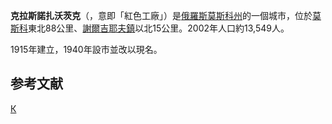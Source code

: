 {{Infobox Russian town}}
'''克拉斯諾扎沃茨克'''（{{lang-rus|Краснозаво́дск|Krasnozavodsk}}，意即「紅色工廠」）是[[俄羅斯|俄羅斯]][[莫斯科州|莫斯科州]]的一個城市，位於[[莫斯科|莫斯科]]東北88公里、[[謝爾吉耶夫鎮|謝爾吉耶夫鎮]]以北15公里。2002年人口約13,549人。

1915年建立，1940年設市並改以現名。

==参考文献==
{{reflist}}

{{Cities and towns in Moscow Oblast}}

{{DEFAULTSORT:Krasnozavodsk}}
[[Category:莫斯科州城市|К]]
{{Russia-geo-stub}}